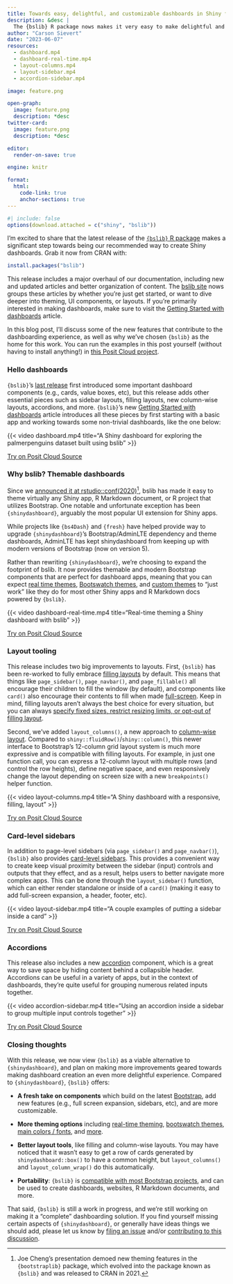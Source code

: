 ```yaml
---
title: Towards easy, delightful, and customizable dashboards in Shiny for R with {bslib}
description: &desc |
  The {bslib} R package nows makes it very easy to make delightful and customizable dashboard in Shiny for R. This post walks through a Shiny app which quickly illustrates what's possible with these components.
author: "Carson Sievert"
date: "2023-06-07"
resources:
  - dashboard.mp4
  - dashboard-real-time.mp4
  - layout-columns.mp4
  - layout-sidebar.mp4
  - accordion-sidebar.mp4

image: feature.png

open-graph:
  image: feature.png
  description: *desc
twitter-card:
  image: feature.png
  description: *desc

editor:
  render-on-save: true

engine: knitr

format:
  html:
    code-link: true
    anchor-sections: true
---
```


```r
#| include: false
options(download.attached = c("shiny", "bslib"))
```

<style>
.quarto-video > div {
  box-shadow: rgba(149, 157, 165, 0.2) 0px 8px 24px;
}
</style>


I'm excited to share that the latest release of the [`{bslib}` R package](https://rstudio.github.io/bslib) makes a significant step towards being our recommended way to create Shiny dashboards. Grab it now from CRAN with:

```r
install.packages("bslib")
```

This release includes a major overhaul of our documentation, including new and updated articles and better organization of content. The [bslib site](https://rstudio.github.io/bslib/) nows groups these articles by whether you're just get started, or want to dive deeper into theming, UI components, or layouts.
If you're primarily interested in making dashboards, make sure to visit the [Getting Started with dashboards](https://rstudio.github.io/bslib/articles/dashboards.html) article.

In this blog post, I'll discuss some of the new features that contribute to the dashboarding experience, as well as why we've chosen `{bslib}` as the home for this work.
You can run the examples in this post yourself (without having to install anything!) in [this Posit Cloud project](https://posit.cloud/content/6073069).


### Hello dashboards

`{bslib}`'s [last release](https://shyr-test-center.netlify.app/blog/posts/announcing-new-r-shiny-ui-components/) first  introduced some important dashboard components (e.g., cards, value boxes, etc), but this release adds other essential pieces such as sidebar layouts, filling layouts, new column-wise layouts, accordions, and more. `{bslib}`'s new [Getting Started with dashboards](https://rstudio.github.io/bslib/articles/dashboards.html) article introduces all these pieces by first starting with a basic app and working towards some non-trivial dashboards, like the one below:

:::{.column-screen .bg-blue .py-5 .mt-4 .mb-5}
:::{.column-body-outset}
{{< video dashboard.mp4
    title="A Shiny dashboard for exploring the palmerpenguins dataset built using bslib"
>}}

::: text-center
<a class="btn btn-outline-primary" href="https://posit.cloud/content/6073069" target="_blank" data-bs-toggle="tooltip" data-bs-placement="bottom" data-bs-title="01-hello-dashboards.R">
  <i class="bi bi-cloud-fill me-1" style="height:1em;width:1em;fill:currentColor;" aria-hidden="true" role="img"></i>
  Try on Posit Cloud
</a>
<a class="btn btn-outline-secondary ms-1 px-3" href="https://gist.github.com/gadenbuie/74ba1d0a4d597aba20caf1b6bf41922f#file-01-hello-dashboards-r" target="_blank" data-bs-toggle="tooltip" data-bs-placement="bottom" title="View Source Code">
  <i class="bi bi-file-code-fill" style="height:1em;width:1em;fill:currentColor;" aria-hidden="true" role="img"></i>
  <span class="visually-hidden">Source</span>
</a>
:::
:::
:::


### Why bslib? Themable dashboards

Since we [announced it at rstudio::conf(2020)](https://posit.co/resources/videos/styling-shiny-apps-with-sass-and-bootstrap-4/)[^bootstraplib],
bslib has made it easy to theme virtually any Shiny app, R Markdown document, or R project that utilizes Bootstrap.
One notable and unfortunate exception has been `{shinydashboard}`,
arguably the most popular UI extension for Shiny apps.

[^bootstraplib]: Joe Cheng's presentation demoed new theming features in the `{bootstraplib}` package, which evolved into the package known as `{bslib}` and was released to CRAN in 2021.

While projects like `{bs4Dash}` and `{fresh}` have helped provide way to upgrade `{shinydashboard}`'s Bootstrap/AdminLTE dependency and theme dashboards,
AdminLTE has kept shinydashboard from keeping up with modern versions of Bootstrap (now on version 5).

Rather than rewriting `{shinydashboard}`,
we're choosing to expand the footprint of bslib.
It now provides themable and modern Bootstrap components that are perfect for dashboard apps,
meaning that you can expect [real time themes](https://rstudio.github.io/bslib/articles/theming.html#real-time), [Bootswatch themes](https://rstudio.github.io/bslib/articles/theming.html#bootswatch), and [custom themes](https://rstudio.github.io/bslib/articles/theming.html#main-colors) to "just work" like they do for most other Shiny apps and R Markdown docs powered by `{bslib}`.

:::{.column-screen .bg-blue .py-5 .mt-4 .mb-5}
:::{.column-body-outset}
{{< video dashboard-real-time.mp4
    title="Real-time theming a Shiny dashboard with bslib"
>}}

::: text-center
<a class="btn btn-outline-primary" href="https://posit.cloud/content/6073069" target="_blank" data-bs-toggle="tooltip" data-bs-placement="bottom" data-bs-title="02-themable-dashboards.R">
  <i class="bi bi-cloud-fill me-1" style="height:1em;width:1em;fill:currentColor;" aria-hidden="true" role="img"></i>
  Try on Posit Cloud
</a>
<a class="btn btn-outline-secondary ms-1 px-3" href="https://gist.github.com/gadenbuie/74ba1d0a4d597aba20caf1b6bf41922f#file-02-themable-dashboards-r" target="_blank" data-bs-toggle="tooltip" data-bs-placement="bottom" title="View Source Code">
  <i class="bi bi-file-code-fill" style="height:1em;width:1em;fill:currentColor;" aria-hidden="true" role="img"></i>
  <span class="visually-hidden">Source</span>
</a>
:::
:::
:::


### Layout tooling

This release includes two big improvements to layouts. First, `{bslib}` has been re-worked to fully embrace [filling layouts](https://rstudio.github.io/bslib/articles/dashboards.html#scrolling-vs-filling) by default. This means that things like `page_sidebar()`, `page_navbar()`, and `page_fillable()` all encourage their children to fill the window (by default), and components like `card()` also encourage their contents to fill when made [full-screen](https://rstudio.github.io/bslib/articles/cards.html#filling-outputs). Keep in mind, filling layouts aren't always the best choice for every situation, but you can always [specify fixed sizes, restrict resizing limits, or opt-out of filling layout](https://rstudio.github.io/bslib/articles/dashboards.html#scrolling-vs-filling).

Second, we've added `layout_columns()`, a new approach to [column-wise layout](https://rstudio.github.io/bslib/articles/dashboards.html#multi-column). Compared to `shiny::fluidRow()`/`shiny::column()`, this newer interface to Bootstrap's 12-column grid layout system is much more expressive and is compatible with filling layouts. For example, in just one function call, you can express a 12-column layout with multiple rows (and control the row heights), define negative space, and even responsively change the layout depending on screen size with a new `breakpoints()` helper function.

:::{.column-screen .bg-blue .py-5 .mt-4 .mb-5}
:::{.column-body-outset }
{{< video layout-columns.mp4
    title="A Shiny dashboard with a responsive, filling, layout"
>}}

::: text-center
<a class="btn btn-outline-primary" href="https://posit.cloud/content/6073069" target="_blank" data-bs-toggle="tooltip" data-bs-placement="bottom" data-bs-title="03-layout-tooling.R">
  <i class="bi bi-cloud-fill me-1" style="height:1em;width:1em;fill:currentColor;" aria-hidden="true" role="img"></i>
  Try on Posit Cloud
</a>
<a class="btn btn-outline-secondary ms-1 px-3" href="https://gist.github.com/gadenbuie/74ba1d0a4d597aba20caf1b6bf41922f#file-03-layout-tooling-r" target="_blank" data-bs-toggle="tooltip" data-bs-placement="bottom" title="View Source Code">
  <i class="bi bi-file-code-fill" style="height:1em;width:1em;fill:currentColor;" aria-hidden="true" role="img"></i>
  <span class="visually-hidden">Source</span>
</a>
:::
:::
:::

### Card-level sidebars

In addition to page-level sidebars (via `page_sidebar()` and `page_navbar()`), `{bslib}` also provides [card-level sidebars](https://rstudio.github.io/bslib/articles/dashboards.html#cards-with-sidebars). This provides a convenient way to create keep visual proximity between the sidebar (input) controls and outputs that they effect, and as a result, helps users to better navigate more complex apps. This can be done through the `layout_sidebar()` function, which can either render standalone or inside of a `card()` (making it easy to add full-screen expansion, a header, footer, etc).

:::{.column-screen .bg-blue .py-5 .mt-4 .mb-5}
:::{.column-body-outset }
{{< video layout-sidebar.mp4
    title="A couple examples of putting a sidebar inside a card"
>}}

::: text-center
<a class="btn btn-outline-primary" href="https://posit.cloud/content/6073069" target="_blank" data-bs-toggle="tooltip" data-bs-placement="bottom" data-bs-title="04-card-level-sidebars.R">
  <i class="bi bi-cloud-fill me-1" style="height:1em;width:1em;fill:currentColor;" aria-hidden="true" role="img"></i>
  Try on Posit Cloud
</a>
<a class="btn btn-outline-secondary ms-1 px-3" href="https://gist.github.com/gadenbuie/74ba1d0a4d597aba20caf1b6bf41922f#file-04-card-level-sidebars-r" target="_blank" data-bs-toggle="tooltip" data-bs-placement="bottom" title="View Source Code">
  <i class="bi bi-file-code-fill" style="height:1em;width:1em;fill:currentColor;" aria-hidden="true" role="img"></i>
  <span class="visually-hidden">Source</span>
</a>
:::
:::
:::


### Accordions

This release also includes a new [accordion](https://rstudio.github.io/bslib/reference/accordion.html) component, which is a great way to save space by hiding content behind a collapsible header.
Accordions can be useful in a variety of apps, but in the context of dashboards, they're quite useful for grouping numerous related inputs together.

:::{.column-screen .bg-blue .py-5 .mt-4 .mb-5}
:::{.column-body-outset }
{{< video accordion-sidebar.mp4
    title="Using an accordion inside a sidebar to group multiple input controls together"
>}}

::: text-center
<a class="btn btn-outline-primary" href="https://posit.cloud/content/6073069" target="_blank" data-bs-toggle="tooltip" data-bs-placement="bottom" data-bs-title="05-accordions.R">
  <i class="bi bi-cloud-fill me-1" style="height:1em;width:1em;fill:currentColor;" aria-hidden="true" role="img"></i>
  Try on Posit Cloud
</a>
<a class="btn btn-outline-secondary ms-1 px-3" href="https://gist.github.com/gadenbuie/74ba1d0a4d597aba20caf1b6bf41922f#file-05-accordions-r" target="_blank" data-bs-toggle="tooltip" data-bs-placement="bottom" title="View Source Code">
  <i class="bi bi-file-code-fill" style="height:1em;width:1em;fill:currentColor;" aria-hidden="true" role="img"></i>
  <span class="visually-hidden">Source</span>
</a>
:::
:::
:::


### Closing thoughts

With this release, we now view `{bslib}` as a viable alternative to `{shinydashboard}`, and plan on making more improvements geared towards making dashboard creation an even more delightful experience. Compared to `{shinydashboard}`, `{bslib}` offers:

* **A fresh take on components** which build on the latest [Bootstrap](https://getbootstrap.com/), add new features (e.g., full screen expansion, sidebars, etc), and are more customizable.

* **More theming options** including [real-time theming](https://rstudio.github.io/bslib/articles/theming.html#real-time), [bootswatch themes](https://rstudio.github.io/bslib/articles/theming.html#bootswatch), [main colors / fonts](https://rstudio.github.io/bslib/articles/theming.html#main-colors), and [more](https://rstudio.github.io/bslib/articles/theming.html#theming-variables).

* **Better layout tools**, like filling and column-wise layouts. You may have noticed that it wasn't easy to get a row of cards generated by `shinydashboard::box()` to have a common height, but `layout_columns()` and `layout_column_wrap()` do this automatically.

* **Portability**: `{bslib}` is [compatible with most Bootstrap projects](https://rstudio.github.io/bslib/articles/any-project.html), and can be used to create dashboards, websites, R Markdown documents, and more.

That said, `{bslib}` is still a work in progress, and we're still working on making it a "complete" dashboarding solution. If you find yourself missing certain aspects of `{shinydashboard}`, or generally have ideas things we should add, please let us know by [filing an issue](https://github.com/rstudio/bslib/issues/new?assignees=&labels=&projects=&template=feature_request.md) and/or [contributing to this discussion](https://github.com/rstudio/bslib/discussions/618).

```{=html}
<script>
const tooltipTriggerList = document.querySelectorAll('[data-bs-toggle="tooltip"]')
const tooltipList = [...tooltipTriggerList].map(tooltipTriggerEl => new bootstrap.Tooltip(tooltipTriggerEl))
</script>
```
